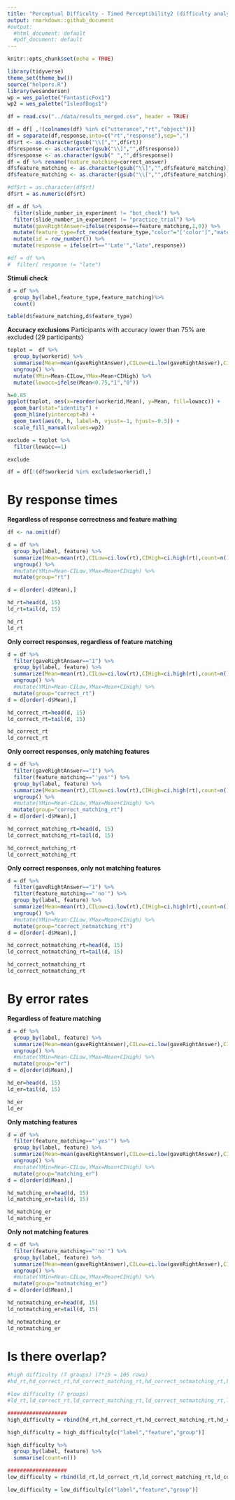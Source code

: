 ```yaml
---
title: "Perceptual Difficulty - Timed Perceptibility2 (difficulty analysis)"
output: rmarkdown::github_document
#output:
  #html_document: default
  #pdf_document: default
---
```


```r
knitr::opts_chunk$set(echo = TRUE)
```

```r
library(tidyverse)
theme_set(theme_bw())
source("helpers.R")
library(wesanderson)
wp = wes_palette("FantasticFox1")
wp2 = wes_palette("IsleofDogs1")

df = read.csv("../data/results_merged.csv", header = TRUE)

df = df[ ,!(colnames(df) %in% c("utterance","rt","object"))]
df = separate(df,response,into=c("rt","response"),sep=",")
df$rt <- as.character(gsub("\\[","",df$rt))
df$response <- as.character(gsub("\\]","",df$response))
df$response <- as.character(gsub(" ","",df$response))
df = df %>% rename(feature_matching=correct_answer)
df$feature_matching <- as.character(gsub("\\]","",df$feature_matching))
df$feature_matching <- as.character(gsub("\\[","",df$feature_matching))

#df$rt = as.character(df$rt)
df$rt = as.numeric(df$rt)

df = df %>%
  filter(slide_number_in_experiment != "bot_check") %>%
  filter(slide_number_in_experiment != "practice_trial") %>%
  mutate(gaveRightAnswer=ifelse(response==feature_matching,1,0)) %>%
  mutate(feature_type=fct_recode(feature_type,"color"="['color']","material"="['material']")) %>%
  mutate(id = row_number()) %>%
  mutate(response = ifelse(rt=="'Late'","late",response))

#df = df %>%
#  filter( response != "late")

```

**Stimuli check** 
```r
d = df %>%
  group_by(label,feature_type,feature_matching)%>%
  count()

table(d$feature_matching,d$feature_type)
```

**Accuracy exclusions**
Participants with accuracy lower than 75% are excluded (29 participants)
```r
toplot =  df %>%
  group_by(workerid) %>%
  summarise(Mean=mean(gaveRightAnswer),CILow=ci.low(gaveRightAnswer),CIHigh=ci.high(gaveRightAnswer)) %>%
  ungroup() %>%
  mutate(YMin=Mean-CILow,YMax=Mean+CIHigh) %>%
  mutate(lowacc=ifelse(Mean<0.75,"1","0"))

h=0.85
ggplot(toplot, aes(x=reorder(workerid,Mean), y=Mean, fill=lowacc)) +
  geom_bar(stat="identity") +
  geom_hline(yintercept=h) +
  geom_text(aes(0, h, label=h, vjust=-1, hjust=-0.3)) +
  scale_fill_manual(values=wp2)

exclude = toplot %>%
  filter(lowacc==1)

exclude

df = df[!(df$workerid %in% exclude$workerid),]
```

# By response times

**Regardless of response correctness and feature mathing**
```r
df <- na.omit(df)

d = df %>%
  group_by(label, feature) %>%
  summarize(Mean=mean(rt),CILow=ci.low(rt),CIHigh=ci.high(rt),count=n()) %>%
  ungroup() %>%
  #mutate(YMin=Mean-CILow,YMax=Mean+CIHigh) %>%
  mutate(group="rt")

d = d[order(-d$Mean),]

hd_rt=head(d, 15)
ld_rt=tail(d, 15)

hd_rt
ld_rt
```

**Only correct responses, regardless of feature matching**
```r
d = df %>%
  filter(gaveRightAnswer=="1") %>%
  group_by(label, feature) %>%
  summarize(Mean=mean(rt),CILow=ci.low(rt),CIHigh=ci.high(rt),count=n()) %>%
  ungroup() %>%
  #mutate(YMin=Mean-CILow,YMax=Mean+CIHigh) %>%
  mutate(group="correct_rt")
d = d[order(-d$Mean),]

hd_correct_rt=head(d, 15)
ld_correct_rt=tail(d, 15)

hd_correct_rt
ld_correct_rt
```
**Only correct responses, only matching features**
```r
d = df %>%
  filter(gaveRightAnswer=="1") %>%
  filter(feature_matching=="'yes'") %>%
  group_by(label, feature) %>%
  summarize(Mean=mean(rt),CILow=ci.low(rt),CIHigh=ci.high(rt),count=n()) %>%
  ungroup() %>%
  #mutate(YMin=Mean-CILow,YMax=Mean+CIHigh) %>%
  mutate(group="correct_matching_rt")
d = d[order(-d$Mean),]

hd_correct_matching_rt=head(d, 15)
ld_correct_matching_rt=tail(d, 15)

hd_correct_matching_rt
ld_correct_matching_rt
```
**Only correct responses, only not matching features**
```r
d = df %>%
  filter(gaveRightAnswer=="1") %>%
  filter(feature_matching=="'no'") %>%
  group_by(label, feature) %>%
  summarize(Mean=mean(rt),CILow=ci.low(rt),CIHigh=ci.high(rt),count=n()) %>%
  ungroup() %>%
  #mutate(YMin=Mean-CILow,YMax=Mean+CIHigh) %>%
  mutate(group="correct_notmatching_rt")
d = d[order(-d$Mean),]

hd_correct_notmatching_rt=head(d, 15)
ld_correct_notmatching_rt=tail(d, 15)

hd_correct_notmatching_rt
ld_correct_notmatching_rt
```

# By error rates

**Regardless of feature matching**
```r
d = df %>%
  group_by(label, feature) %>%
  summarize(Mean=mean(gaveRightAnswer),CILow=ci.low(gaveRightAnswer),CIHigh=ci.high(gaveRightAnswer),count=n()) %>%
  ungroup() %>%
  #mutate(YMin=Mean-CILow,YMax=Mean+CIHigh) %>%
  mutate(group="er")
d = d[order(d$Mean),]

hd_er=head(d, 15)
ld_er=tail(d, 15)

hd_er
ld_er
```
**Only matching features**
```r
d = df %>%
  filter(feature_matching=="'yes'") %>%
  group_by(label, feature) %>%
  summarize(Mean=mean(gaveRightAnswer),CILow=ci.low(gaveRightAnswer),CIHigh=ci.high(gaveRightAnswer),count=n()) %>%
  ungroup() %>%
  #mutate(YMin=Mean-CILow,YMax=Mean+CIHigh) %>%
  mutate(group="matching_er")
d = d[order(d$Mean),]

hd_matching_er=head(d, 15)
ld_matching_er=tail(d, 15)

hd_matching_er
ld_matching_er
```
**Only not matching features**
```r
d = df %>%
  filter(feature_matching=="'no'") %>%
  group_by(label, feature) %>%
  summarize(Mean=mean(gaveRightAnswer),CILow=ci.low(gaveRightAnswer),CIHigh=ci.high(gaveRightAnswer),count=n()) %>%
  ungroup() %>%
  #mutate(YMin=Mean-CILow,YMax=Mean+CIHigh) %>%
  mutate(group="notmatching_er")
d = d[order(d$Mean),]

hd_notmatching_er=head(d, 15)
ld_notmatching_er=tail(d, 15)

hd_notmatching_er
ld_notmatching_er
```

# Is there overlap?
```r
#high difficulty (7 groups) (7*15 = 105 rows)
#hd_rt,hd_correct_rt,hd_correct_matching_rt,hd_correct_notmatching_rt,hd_er,hd_matching_er,hd_notmatching_er

#low difficulty (7 groups)
#ld_rt,ld_correct_rt,ld_correct_matching_rt,ld_correct_notmatching_rt,ld_er,ld_mathing_er,ld_notmatching_er

###################
high_difficulty = rbind(hd_rt,hd_correct_rt,hd_correct_matching_rt,hd_correct_notmatching_rt,hd_er,hd_matching_er,hd_notmatching_er)

high_difficulty = high_difficulty[c("label","feature","group")]

high_difficulty %>%
  group_by(label, feature) %>%
  summarise(count=n())

###################
low_difficulty = rbind(ld_rt,ld_correct_rt,ld_correct_matching_rt,ld_correct_notmatching_rt,ld_er,ld_matching_er,ld_notmatching_er)

low_difficulty = low_difficulty[c("label","feature","group")]
```
